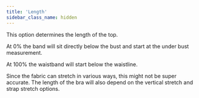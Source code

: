 ```yaml
---
title: 'Length'
sidebar_class_name: hidden
---
```


This option determines the length of the top.

At 0% the band will sit directly below the bust and start at the under bust measurement.

At 100% the waistband will start below the waistline.

Since the fabric can stretch in various ways, this might not be super accurate.
The length of the bra will also depend on the vertical stretch and strap stretch options.
